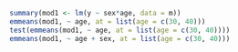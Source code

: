 ```r
summary(mod1 <- lm(y ~ sex*age, data = m))
emmeans(mod1, ~ age, at = list(age = c(30, 40)))
test(emmeans(mod1, ~ age, at = list(age = c(30, 40))))
emmeans(mod1, ~ age + sex, at = list(age = c(30, 40)))
```
